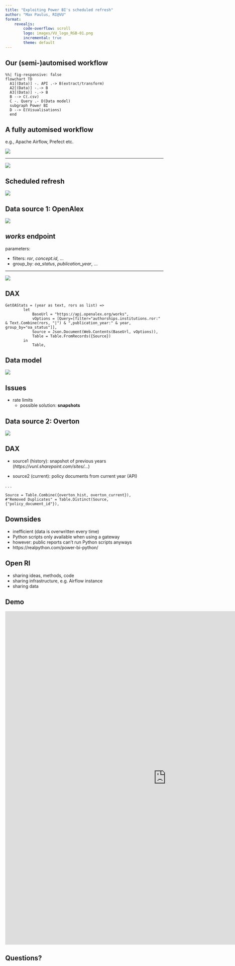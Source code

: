 ```yaml
---
title: "Exploiting Power BI's scheduled refresh"
author: "Max Paulus, RI@VU"
format: 
    revealjs:
        code-overflow: scroll
        logo: images/VU_logo_RGB-01.png
        incremental: true
        theme: default
---
```


## Our (semi-)automised workflow

<!---
- source: REST API
- writing Python scripts to extract/transform data
- output as (related) *.csv* tables
- load into Power BI as data source
- create visuals
-->

```mermaid
%%| fig-responsive: false
flowchart TD
  A1[(Data)] -. API .-> B(extract/transform)
  A2[(Data)] -.-> B
  A3[(Data)] -.-> B
  B --> C(.csv)
  C -. Query .- D(Data model)
  subgraph Power BI
  D --> E(Visualisations)
  end
```

## A fully automised workflow

e.g., Apache Airflow, Prefect etc.

![](images/graph.png)

---

![](images/arch-diag-basic.png)

## Scheduled refresh

![](images/refresh.png)


## Data source 1: OpenAlex

![](images/openalex_entities.png)
<!--- entities: https://i.imgur.com/FXTji65.png -->

## *works* endpoint

parameters:

- filters: *ror*, *concept.id*, ...
- group_by: *oa_status*, *publication_year*, ...

---

![](images/oa_status.png)

## DAX

```.dax
GetOAStats = (year as text, rors as list) =>
        let
            BaseUrl = "https://api.openalex.org/works",
            vOptions = [Query=[filter="authorships.institutions.ror:" & Text.Combine(rors, "|") & ",publication_year:" & year, group_by="oa_status"]],
            Source = Json.Document(Web.Contents(BaseUrl, vOptions)),
            Table = Table.FromRecords({Source})
        in
            Table,
```

## Data model

![](images/data_model.png)

## Issues

* rate limits
    * possible solution: __snapshots__

## Data source 2: Overton

![](images/overton.png)

## DAX

- source1 (history): snapshot of previous years (*https://vunl.sharepoint.com/sites/...*)

- source2 (current): policy documents from current year (API)

. . .

```.dax
Source = Table.Combine({overton_hist, overton_current}),
#"Removed Duplicates" = Table.Distinct(Source, {"policy_document_id"}),
```

## Downsides

- inefficient (data is overwritten every time)
- Python scripts only available when using a gateway
- however: public reports can't run Python scripts anyways
- https://realpython.com/power-bi-python/

## Open RI

- sharing ideas, methods, code
- sharing infrastructure, e.g. Airflow instance
- sharing data

## Demo

<iframe title="oa_daily" width="1024" height="1060" src="https://app.powerbi.com/view?r=eyJrIjoiODBhY2NjNDAtZDI5ZC00NWU2LTg0NDAtZDgzNGQ4NDk3MDM1IiwidCI6IjQ2MmE5YzljLTJkYTYtNGJmYi1iMzE4LTBmODMwNDNmZTQ5YiIsImMiOjh9&pageName=ReportSection4805b74ddd2ca2701890" frameborder="0" allowFullScreen="true"></iframe>

## Questions?
